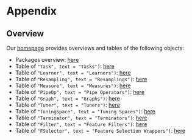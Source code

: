 # Appendix {#appendix}

## Overview

Our [homepage](https://mlr-org.com) provides overviews and tables of the following objects:

* Packages overview: [here](https://mlr-org.com/packages.html)
* Table of `"Task", text = "Tasks")`: [here](https://mlr-org.com/tasks.html)
* Table of `"Learner", text = "Learners")`: [here](https://mlr-org.com/learners.html)
* Table of `"Resampling", text = "Resamplings")`: [here](https://mlr-org.com/resamplings.html)
* Table of `"Measure", text = "Measures")`: [here](https://mlr-org.com/measures.html)
* Table of `"PipeOp", text = "Pipe Operators")`: [here](https://mlr-org.com/pipeops.html)
* Table of `"Graph", text = "Graphs")`: [here](https://mlr-org.com/graphs.html)
* Table of `"Tuner", text = "Tuners")`: [here](https://mlr-org.com/tuners.html)
* Table of `"TuningSpace", text = "Tuning Spaces")`: [here](https://mlr-org.com/tuning_spaces.html)
* Table of `"Terminator", text = "Terminators")`: [here](https://mlr-org.com/terminators.html)
* Table of `"Filter", text = "Feature Filters")`: [here](https://mlr-org.com/filters.html)
* Table of `"FSelector", text = "Feature Selection Wrappers")`: [here](https://mlr-org.com/fselectors.html)
